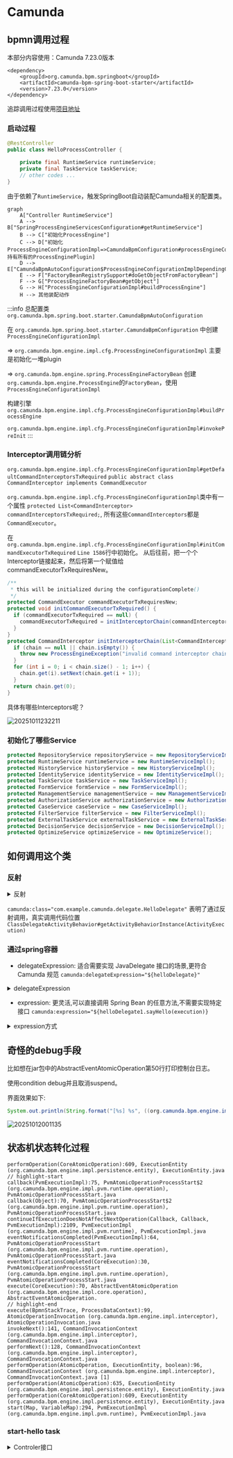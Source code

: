 # Camunda

## bpmn调用过程

本部分内容使用：Camunda 7.23.0版本

```pom title="pom.xml" {4}
<dependency>
    <groupId>org.camunda.bpm.springboot</groupId>
    <artifactId>camunda-bpm-spring-boot-starter</artifactId>
    <version>7.23.0</version>
</dependency>
```

追踪调用过程使用[项目地址](https://github.com/Halcyon666/camunda-springboot)

### 启动过程

```java title="HelloProcessController" {4}
@RestController
public class HelloProcessController {

    private final RuntimeService runtimeService;
    private final TaskService taskService;
    // other codes ...
}
```

由于依赖了`RuntimeService`，触发SpringBoot自动装配Camunda相关的配置类。


```mermaid
graph
    A["Controller RuntimeService"]
    A --> B["SpringProcessEngineServicesConfiguration#getRuntimeService"]
    B --> C["初始化ProcessEngine"]
    C --> D["初始化ProcessEngineConfigurationImpl=>CamundaBpmConfiguration#processEngineConfigurationImpl"并持有所有的ProcessEnginePlugin]
    D --> E["CamundaBpmAutoConfiguration$ProcessEngineConfigurationImplDependingConfiguration.processEngineFactoryBean()"]
    E --> F["FactoryBeanRegistrySupport#doGetObjectFromFactoryBean"]
    F --> G["ProcessEngineFactoryBean#getObject"]
    G --> H["ProcessEngineConfigurationImpl#buildProcessEngine"]
    H --> 其他装配动作
```

:::info
总配置类 `org.camunda.bpm.spring.boot.starter.CamundaBpmAutoConfiguration`

在 `org.camunda.bpm.spring.boot.starter.CamundaBpmConfiguration` 中创建`ProcessEngineConfigurationImpl` 

⇒ `org.camunda.bpm.engine.impl.cfg.ProcessEngineConfigurationImpl` 主要是初始化一堆plugin

⇒ `org.camunda.bpm.engine.spring.ProcessEngineFactoryBean` 创建`org.camunda.bpm.engine.ProcessEngine`的`FactoryBean`，使用`ProcessEngineConfigurationImpl` 

构建引擎 `org.camunda.bpm.engine.impl.cfg.ProcessEngineConfigurationImpl#buildProcessEngine`

`org.camunda.bpm.engine.impl.cfg.ProcessEngineConfigurationImpl#invokePreInit`
:::

### Interceptor调用链分析

`org.camunda.bpm.engine.impl.cfg.ProcessEngineConfigurationImpl#getDefaultCommandInterceptorsTxRequired`
`public abstract class CommandInterceptor implements CommandExecutor`

`org.camunda.bpm.engine.impl.cfg.ProcessEngineConfigurationImpl`类中有一个属性
`protected List<CommandInterceptor> commandInterceptorsTxRequired;`, 所有这些`CommandInterceptors`都是`CommandExecutor`。

在 `org.camunda.bpm.engine.impl.cfg.ProcessEngineConfigurationImpl#initCommandExecutorTxRequired`  `Line 1586`行中初始化。
从后往前，把一个个Interceptor链接起来，然后将第一个赋值给commandExecutorTxRequiresNew。

```java title="ProcessEngineConfigurationImpl" 
/**
 * this will be initialized during the configurationComplete()
 */
protected CommandExecutor commandExecutorTxRequiresNew;
protected void initCommandExecutorTxRequired() {
  if (commandExecutorTxRequired == null) {
    commandExecutorTxRequired = initInterceptorChain(commandInterceptorsTxRequired);
  }
}
protected CommandInterceptor initInterceptorChain(List<CommandInterceptor> chain) {
  if (chain == null || chain.isEmpty()) {
    throw new ProcessEngineException("invalid command interceptor chain configuration: " + chain);
  }
  for (int i = 0; i < chain.size() - 1; i++) {
    chain.get(i).setNext(chain.get(i + 1));
  }
  return chain.get(0);
}
```

具体有哪些Interceptors呢？

![20251011232211](https://s2.loli.net/2025/10/11/JqhVdHAg8p9D32B.png)

### 初始化了哪些Service

```java title="ProcessEngineConfigurationImpl"
protected RepositoryService repositoryService = new RepositoryServiceImpl();
protected RuntimeService runtimeService = new RuntimeServiceImpl();
protected HistoryService historyService = new HistoryServiceImpl();
protected IdentityService identityService = new IdentityServiceImpl();
protected TaskService taskService = new TaskServiceImpl();
protected FormService formService = new FormServiceImpl();
protected ManagementService managementService = new ManagementServiceImpl(this);
protected AuthorizationService authorizationService = new AuthorizationServiceImpl();
protected CaseService caseService = new CaseServiceImpl();
protected FilterService filterService = new FilterServiceImpl();
protected ExternalTaskService externalTaskService = new ExternalTaskServiceImpl();
protected DecisionService decisionService = new DecisionServiceImpl();
protected OptimizeService optimizeService = new OptimizeService();
```

## 如何调用这个类

### 反射

<details>
    <summary>反射</summary>
```xml title="hello-process.bpmn"
<?xml version="1.0" encoding="UTF-8"?>
<definitions xmlns="http://www.omg.org/spec/BPMN/20100524/MODEL"
             xmlns:xsi="http://www.w3.org/2001/XMLSchema-instance"
             xmlns:camunda="http://camunda.org/schema/1.0/bpmn"
             targetNamespace="Examples">
  <process id="helloProcess"
           name="Hello Process"
           isExecutable="true"
           camunda:historyTimeToLive="180">
    <startEvent id="StartEvent_1" />
    <sequenceFlow id="flow1" sourceRef="StartEvent_1" targetRef="ServiceTask_1"/>
    <serviceTask id="ServiceTask_1"
                 name="Say Hello"
                 // highlight-next-line
                 camunda:class="com.example.camunda.delegate.HelloDelegate" />
    <sequenceFlow id="flow2" sourceRef="ServiceTask_1" targetRef="UserTask_1"/>
    <userTask id="UserTask_1" name="审批一下" />
    <sequenceFlow id="flow3" sourceRef="UserTask_1" targetRef="EndEvent_1"/>
    <endEvent id="EndEvent_1" />

  </process>
</definitions>
```

```java
@Slf4j
public class HelloDelegate implements JavaDelegate {
    @Override
    public void execute(DelegateExecution execution) {
        log.info("Hello from Camunda Delegate! processInstanceId={}", execution.getProcessInstanceId());
        execution.setVariable("greeting", "hello from delegate");
    }
}
```
</details>

`camunda:class="com.example.camunda.delegate.HelloDelegate"` 表明了通过反射调用，真实调用代码位置
`ClassDelegateActivityBehavior#getActivityBehaviorInstance(ActivityExecution)`

### 通过spring容器

- delegateExpression: 适合需要实现 JavaDelegate 接口的场景,更符合 Camunda 规范
`camunda:delegateExpression="${helloDelegate}"`

<details>
    <summary>delegateExpression</summary>
```xml title="hello-process.bpmn"
<?xml version="1.0" encoding="UTF-8"?>
<definitions xmlns="http://www.omg.org/spec/BPMN/20100524/MODEL"
             xmlns:xsi="http://www.w3.org/2001/XMLSchema-instance"
             xmlns:camunda="http://camunda.org/schema/1.0/bpmn"
             targetNamespace="Examples">
  <process id="helloProcess"
           name="Hello Process"
           isExecutable="true"
           camunda:historyTimeToLive="180">
    <startEvent id="StartEvent_1" />
    <sequenceFlow id="flow1" sourceRef="StartEvent_1" targetRef="ServiceTask_1"/>
    <serviceTask id="ServiceTask_1"
                 name="Say Hello"
                 camunda:delegateExpression="${helloDelegate}" />
    <sequenceFlow id="flow2" sourceRef="ServiceTask_1" targetRef="UserTask_1"/>
    <userTask id="UserTask_1" name="审批一下" />
    <sequenceFlow id="flow3" sourceRef="UserTask_1" targetRef="EndEvent_1"/>
    <endEvent id="EndEvent_1" />

  </process>
</definitions>
```

```java title="HelloDelegate"
@Slf4j
@Component
// highlight-next-line
public class HelloDelegate implements JavaDelegate {
    @Override
    public void execute(DelegateExecution execution) {
        log.info("Hello from Camunda Delegate! processInstanceId={}", execution.getProcessInstanceId());
        execution.setVariable("greeting", "hello from delegate");
    }
}
```
</details>

- expression: 更灵活,可以直接调用 Spring Bean 的任意方法,不需要实现特定接口
`camunda:expression="${helloDelegate1.sayHello(execution)}`

<details>
    <summary>expression方式</summary>
```xml title="hello-process.bpmn"
<?xml version="1.0" encoding="UTF-8"?>
<definitions xmlns="http://www.omg.org/spec/BPMN/20100524/MODEL"
             xmlns:xsi="http://www.w3.org/2001/XMLSchema-instance"
             xmlns:camunda="http://camunda.org/schema/1.0/bpmn"
             targetNamespace="Examples">

  <process id="helloProcess"
           name="Hello Process"
           isExecutable="true"
           camunda:historyTimeToLive="180">
    <startEvent id="StartEvent_1" />
    <sequenceFlow id="flow1" sourceRef="StartEvent_1" targetRef="ServiceTask_1"/>
    <serviceTask id="ServiceTask_1"
                 name="Say Hello"
                 // highlight-next-line
                 camunda:expression="${helloDelegate1.sayHello(execution)}" />
    <sequenceFlow id="flow2" sourceRef="ServiceTask_1" targetRef="UserTask_1"/>
    <userTask id="UserTask_1" name="审批一下" />
    <sequenceFlow id="flow3" sourceRef="UserTask_1" targetRef="EndEvent_1"/>
    <endEvent id="EndEvent_1" />
  </process>
</definitions>
```
```java
@Component title="HelloDelegate1"
public class HelloDelegate1 {
    private static final Logger log = LoggerFactory.getLogger(HelloDelegate1.class);
    // highlight-next-line
    public void sayHello(DelegateExecution execution) {
        // 使用注入的服务
        log.info("Hello from Camunda Delegate! processInstanceId={}", execution.getProcessInstanceId());
        execution.setVariable("greeting1", "hello from delegate");
    }
}

```
</details>

## 奇怪的debug手段

比如想在jar包中的AbstractEventAtomicOperation第50行打印控制台日志。

使用condition debug并且取消suspend。

界面效果如下:

```java
System.out.println(String.format("[%s] %s", ((org.camunda.bpm.engine.impl.pvm.runtime.PvmExecutionImpl)execution).getCurrentActivityId(), this.getClass().getSimpleName())) == null
```
![20251012001135](https://s2.loli.net/2025/10/12/lG1Dz4cXSsF8KVO.png)

## 状态机状态转化过程 

```log
performOperation(CoreAtomicOperation):609, ExecutionEntity (org.camunda.bpm.engine.impl.persistence.entity), ExecutionEntity.java
// highlight-start
callback(PvmExecutionImpl):75, PvmAtomicOperationProcessStart$2 (org.camunda.bpm.engine.impl.pvm.runtime.operation), PvmAtomicOperationProcessStart.java
callback(Object):70, PvmAtomicOperationProcessStart$2 (org.camunda.bpm.engine.impl.pvm.runtime.operation), PvmAtomicOperationProcessStart.java
continueIfExecutionDoesNotAffectNextOperation(Callback, Callback, PvmExecutionImpl):2109, PvmExecutionImpl (org.camunda.bpm.engine.impl.pvm.runtime), PvmExecutionImpl.java
eventNotificationsCompleted(PvmExecutionImpl):64, PvmAtomicOperationProcessStart (org.camunda.bpm.engine.impl.pvm.runtime.operation), PvmAtomicOperationProcessStart.java
eventNotificationsCompleted(CoreExecution):30, PvmAtomicOperationProcessStart (org.camunda.bpm.engine.impl.pvm.runtime.operation), PvmAtomicOperationProcessStart.java
execute(CoreExecution):70, AbstractEventAtomicOperation (org.camunda.bpm.engine.impl.core.operation), AbstractEventAtomicOperation.
// highlight-end
execute(BpmnStackTrace, ProcessDataContext):99, AtomicOperationInvocation (org.camunda.bpm.engine.impl.interceptor), AtomicOperationInvocation.java
invokeNext():141, CommandInvocationContext (org.camunda.bpm.engine.impl.interceptor), CommandInvocationContext.java
performNext():128, CommandInvocationContext (org.camunda.bpm.engine.impl.interceptor), CommandInvocationContext.java
performOperation(AtomicOperation, ExecutionEntity, boolean):96, CommandInvocationContext (org.camunda.bpm.engine.impl.interceptor), CommandInvocationContext.java [1]
performOperation(AtomicOperation):635, ExecutionEntity (org.camunda.bpm.engine.impl.persistence.entity), ExecutionEntity.java
performOperation(CoreAtomicOperation):609, ExecutionEntity (org.camunda.bpm.engine.impl.persistence.entity), ExecutionEntity.java
start(Map, VariableMap):294, PvmExecutionImpl (org.camunda.bpm.engine.impl.pvm.runtime), PvmExecutionImpl.java
```

### start-hello task

<details>
    <summary>Controler接口</summary>
```java
package com.example.camunda.web;

import org.camunda.bpm.engine.RuntimeService;
import org.camunda.bpm.engine.TaskService;
import org.camunda.bpm.engine.runtime.ProcessInstance;
import org.camunda.bpm.engine.task.Task;
import org.springframework.web.bind.annotation.*;

import java.util.List;

@RestController
public class HelloProcessController {

    private final RuntimeService runtimeService;
    private final TaskService taskService;

    public HelloProcessController(RuntimeService runtimeService, TaskService taskService) {
        this.runtimeService = runtimeService;
        this.taskService = taskService;
    }

    // 启动流程
    @GetMapping("/start-hello")
    public String startHelloProcess() {
        ProcessInstance instance = runtimeService.startProcessInstanceByKey("helloProcess");
        return "流程启动成功，实例ID: " + instance.getId();
    }

    // 查询当前待办任务
    @GetMapping("/tasks")
    public String listTasks() {
        List<Task> tasks = taskService.createTaskQuery().list();
        if (tasks.isEmpty()) {
            return "当前没有待办任务";
        }
        StringBuilder sb = new StringBuilder("待办任务列表：\n");
        for (Task task : tasks) {
            sb.append("任务ID=").append(task.getId())
              .append(", 名称=").append(task.getName())
              .append(", 流程实例ID=").append(task.getProcessInstanceId())
              .append("\n");
        }
        return sb.toString();
    }

    // 完成任务
    @PostMapping("/complete/{taskId}")
    public String completeTask(@PathVariable String taskId) {
        taskService.complete(taskId);
        return "任务已完成: " + taskId;
    }
}
```
</details>

```shell 
GET http://localhost:8080/start-hello
```
在 `org.camunda.bpm.engine.impl.persistence.entity.ExecutionEntity#performOperation(org.camunda.bpm.engine.impl.core.operation.CoreAtomicOperation<T>)` <br/>
处使用条件断点,断点打印信息如下
```java
System.out.println(String.format("[ActivityId: %s] Operation: %s, Thread: %s", 
    this.activityId != null ? this.activityId : "ROOT",
    operation.getClass().getSimpleName(),
    Thread.currentThread().getName())) == null
```

```log title="start-hello 去重之后的日志"
[ActivityId: StartEvent_1] Operation: PvmAtomicOperationProcessStart, Thread: http-nio-8080-exec-7
[ActivityId: StartEvent_1] Operation: PvmAtomicOperationActivityStartCreateScope, Thread: http-nio-8080-exec-7
[ActivityId: StartEvent_1] Operation: PvmAtomicOperationActivityStart, Thread: http-nio-8080-exec-7
[ActivityId: StartEvent_1] Operation: PvmAtomicOperationActivityExecute, Thread: http-nio-8080-exec-7
[ActivityId: StartEvent_1] Operation: PvmAtomicOperationActivityLeave, Thread: http-nio-8080-exec-7
[ActivityId: StartEvent_1] Operation: PvmAtomicOperationTransitionNotifyListenerEnd, Thread: http-nio-8080-exec-7
[ActivityId: StartEvent_1] Operation: PvmAtomicOperationTransitionDestroyScope, Thread: http-nio-8080-exec-7
[ActivityId: StartEvent_1] Operation: PvmAtomicOperationTransitionNotifyListenerTake, Thread: http-nio-8080-exec-7
[ActivityId: ServiceTask_1] Operation: PvmAtomicOperationTransitionCreateScope, Thread: http-nio-8080-exec-7
[ActivityId: ServiceTask_1] Operation: PvmAtomicOperationTransitionNotifyListenerStart, Thread: http-nio-8080-exec-7
[ActivityId: ServiceTask_1] Operation: PvmAtomicOperationActivityExecute, Thread: http-nio-8080-exec-7
[ActivityId: ServiceTask_1] Operation: PvmAtomicOperationActivityLeave, Thread: http-nio-8080-exec-7
[ActivityId: ServiceTask_1] Operation: PvmAtomicOperationTransitionNotifyListenerEnd, Thread: http-nio-8080-exec-7
[ActivityId: ServiceTask_1] Operation: PvmAtomicOperationTransitionDestroyScope, Thread: http-nio-8080-exec-7
[ActivityId: ServiceTask_1] Operation: PvmAtomicOperationTransitionNotifyListenerTake, Thread: http-nio-8080-exec-7
[ActivityId: UserTask_1] Operation: PvmAtomicOperationTransitionCreateScope, Thread: http-nio-8080-exec-7
[ActivityId: UserTask_1] Operation: PvmAtomicOperationTransitionNotifyListenerStart, Thread: http-nio-8080-exec-7
[ActivityId: UserTask_1] Operation: PvmAtomicOperationActivityExecute, Thread: http-nio-8080-exec-7
```

### complete task

```shell
POST http://localhost:8080/complete/55e03f1c-a5f7-11f0-9020-b05cda36f80c
Content-Type: application/x-www-form-urlencoded
```

```log title="complete 去重之后的日志"
[ActivityId: UserTask_1] Operation: PvmAtomicOperationActivityLeave, Thread: http-nio-8080-exec-10
[ActivityId: UserTask_1] Operation: PvmAtomicOperationTransitionNotifyListenerEnd, Thread: http-nio-8080-exec-10
[ActivityId: UserTask_1] Operation: PvmAtomicOperationTransitionDestroyScope, Thread: http-nio-8080-exec-10
[ActivityId: UserTask_1] Operation: PvmAtomicOperationTransitionNotifyListenerTake, Thread: http-nio-8080-exec-10
[ActivityId: EndEvent_1] Operation: PvmAtomicOperationTransitionCreateScope, Thread: http-nio-8080-exec-10
[ActivityId: EndEvent_1] Operation: PvmAtomicOperationTransitionNotifyListenerStart, Thread: http-nio-8080-exec-10
[ActivityId: EndEvent_1] Operation: PvmAtomicOperationActivityExecute, Thread: http-nio-8080-exec-10
[ActivityId: EndEvent_1] Operation: PvmAtomicOperationActivityNotifyListenerEnd, Thread: http-nio-8080-exec-10
[ActivityId: EndEvent_1] Operation: PvmAtomicOperationActivityEnd, Thread: http-nio-8080-exec-10
[ActivityId: EndEvent_1] Operation: PvmAtomicOperationProcessEnd, Thread: http-nio-8080-exec-10
```


<TailProtocal />
